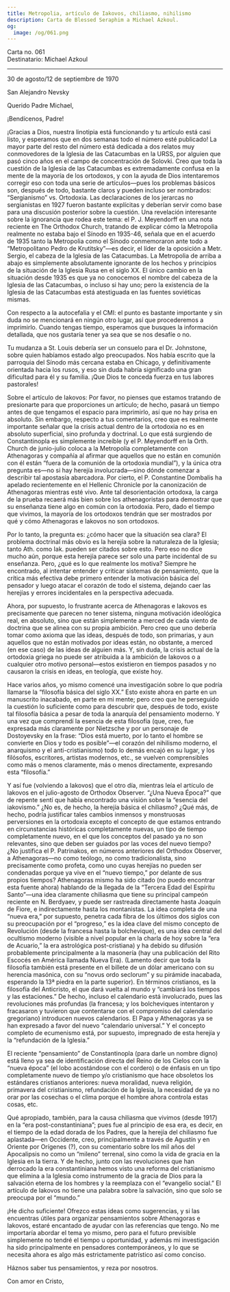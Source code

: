 ```yaml
---
title: Metropolia, artículo de Iakovos, chiliasmo, nihilismo
description: Carta de Blessed Seraphim a Michael Azkoul.
og:
  image: /og/061.png
---
```


<div style={{textAlign:'right', fontFamily:'monospace'}}>Carta no. 061</div>
<div style={{textAlign:'left', fontFamily:'monospace'}}>Destinatario: Michael Azkoul</div>

---

30 de agosto/12 de septiembre de 1970

San Alejandro Nevsky

Querido Padre Michael,

¡Bendícenos, Padre!

¡Gracias a Dios, nuestra linotipia está funcionando y tu artículo está casi listo, y esperamos que en dos semanas todo el número esté publicado! La mayor parte del resto del número está dedicada a dos relatos muy conmovedores de la Iglesia de las Catacumbas en la URSS, por alguien que pasó cinco años en el campo de concentración de Solovki. Creo que toda la cuestión de la Iglesia de las Catacumbas es extremadamente confusa en la mente de la mayoría de los ortodoxos, y con la ayuda de Dios intentaremos corregir eso con toda una serie de artículos—pues los problemas básicos son, después de todo, bastante claros y pueden incluso ser nombrados: “Sergianismo” vs. Ortodoxia. Las declaraciones de los jerarcas no sergianistas en 1927 fueron bastante explícitas y deberían servir como base para una discusión posterior sobre la cuestión. Una revelación interesante sobre la ignorancia que rodea este tema: el P. J. Meyendorff en una nota reciente en The Orthodox Church, tratando de explicar cómo la Metropolia realmente no estaba bajo el Sínodo en 1935-46, señala que en el acuerdo de 1935 tanto la Metropolia como el Sínodo conmemoraron ante todo a “Metropolitano Pedro de Krutitsky”—es decir, el líder de la oposición a Metr. Sergio, el cabeza de la Iglesia de las Catacumbas. La Metropolia de arriba a abajo es simplemente absolutamente ignorante de los hechos y principios de la situación de la Iglesia Rusa en el siglo XX. El único cambio en la situación desde 1935 es que ya no conocemos el nombre del cabeza de la Iglesia de las Catacumbas, o incluso si hay uno; pero la existencia de la Iglesia de las Catacumbas está atestiguada en las fuentes soviéticas mismas.

Con respecto a la autocefalia y el CMI: el punto es bastante importante y sin duda no se mencionará en ningún otro lugar, así que procederemos a imprimirlo. Cuando tengas tiempo, esperamos que busques la información detallada, que nos gustaría tener ya sea que se nos desafíe o no.

Tu mudanza a St. Louis debería ser un consuelo para el Dr. Johnstone, sobre quien habíamos estado algo preocupados. Nos había escrito que la parroquia del Sínodo más cercana estaba en Chicago, y definitivamente orientada hacia los rusos, y eso sin duda habría significado una gran dificultad para él y su familia. ¡Que Dios te conceda fuerza en tus labores pastorales!

Sobre el artículo de Iakovos: Por favor, no pienses que estamos tratando de presionarte para que proporciones un artículo; de hecho, pasará un tiempo antes de que tengamos el espacio para imprimirlo, así que no hay prisa en absoluto. Sin embargo, respecto a tus comentarios, creo que es realmente importante señalar que la crisis actual dentro de la ortodoxia no es en absoluto superficial, sino profunda y doctrinal. Lo que está surgiendo de Constantinopla es simplemente increíble (y el P. Meyendorff en la Orth. Church de junio-julio coloca a la Metropolia completamente con Athenagoras y compañía al afirmar que aquellos que no están en comunión con él están “fuera de la comunión de la ortodoxia mundial”), y la única otra pregunta es—no si hay herejía involucrada—sino dónde comenzar a describir tal apostasía abarcadora. Por cierto, el P. Constantine Dombalis ha apelado recientemente en el Hellenic Chronicle por la canonización de Athenagoras mientras esté vivo. Ante tal desorientación ortodoxa, la carga de la prueba recaerá más bien sobre los athenagoristas para demostrar que su enseñanza tiene algo en común con la ortodoxia. Pero, dado el tiempo que vivimos, la mayoría de los ortodoxos tendrán que ser mostrados por qué y cómo Athenagoras e Iakovos no son ortodoxos.

Por lo tanto, la pregunta es: ¿cómo hacer que la situación sea clara? El problema doctrinal más obvio es la herejía sobre la naturaleza de la Iglesia; tanto Ath. como Iak. pueden ser citados sobre esto. Pero eso no dice mucho aún, porque esta herejía parece ser solo una parte incidental de su enseñanza. Pero, ¿qué es lo que realmente los motiva? Siempre he encontrado, al intentar entender y criticar sistemas de pensamiento, que la crítica más efectiva debe primero entender la motivación básica del pensador y luego atacar el corazón de todo el sistema, dejando caer las herejías y errores incidentales en la perspectiva adecuada.

Ahora, por supuesto, lo frustrante acerca de Athenagoras e Iakovos es precisamente que parecen no tener sistema, ninguna motivación ideológica real, en absoluto, sino que están simplemente a merced de cada viento de doctrina que se alinea con su propia ambición. Pero creo que uno debería tomar como axioma que las ideas, después de todo, son primarias, y aun aquellos que no están motivados por ideas están, no obstante, a merced (en ese caso) de las ideas de alguien más. Y, sin duda, la crisis actual de la ortodoxia griega no puede ser atribuida a la ambición de Iakovos o a cualquier otro motivo personal—estos existieron en tiempos pasados y no causaron la crisis en ideas, en teología, que existe hoy.

Hace varios años, yo mismo comencé una investigación sobre lo que podría llamarse la “filosofía básica del siglo XX.” Esto existe ahora en parte en un manuscrito inacabado, en parte en mi mente; pero creo que he perseguido la cuestión lo suficiente como para descubrir que, después de todo, existe tal filosofía básica a pesar de toda la anarquía del pensamiento moderno. Y una vez que comprendí la esencia de esta filosofía (que, creo, fue expresada más claramente por Nietzsche y por un personaje de Dostoyevsky en la frase: “Dios está muerto, por lo tanto el hombre se convierte en Dios y todo es posible”—el corazón del nihilismo moderno, el anarquismo y el anti-cristianismo) todo lo demás encajó en su lugar, y los filósofos, escritores, artistas modernos, etc., se vuelven comprensibles como más o menos claramente, más o menos directamente, expresando esta “filosofía.”

Y así fue (volviendo a Iakovos) que el otro día, mientras leía el artículo de Iakovos en el julio-agosto de Orthodox Observer. “¿Una Nueva Época?” que de repente sentí que había encontrado una visión sobre la “esencia del iakovismo.” ¿No es, de hecho, la herejía básica el chiliasmo? ¿Qué más, de hecho, podría justificar tales cambios inmensos y monstruosas perversiones en la ortodoxia excepto el concepto de que estamos entrando en circunstancias históricas completamente nuevas, un tipo de tiempo completamente nuevo, en el que los conceptos del pasado ya no son relevantes, sino que deben ser guiados por las voces del nuevo tiempo? ¿No justifica el P. Patrinakos, en números anteriores del Orthodox Observer, a Athenagoras—no como teólogo, no como tradicionalista, sino precisamente como profeta, como uno cuyas herejías no pueden ser condenadas porque ya vive en el “nuevo tiempo,” por delante de sus propios tiempos? Athenagoras mismo ha sido citado (no puedo encontrar esta fuente ahora) hablando de la llegada de la “Tercera Edad del Espíritu Santo”—una idea claramente chiliasma que tiene su principal campeón reciente en N. Berdyaev, y puede ser rastreada directamente hasta Joaquín de Fiore, e indirectamente hasta los montanistas. La idea completa de una “nueva era,” por supuesto, penetra cada fibra de los últimos dos siglos con su preocupación por el “progreso,” es la idea clave del mismo concepto de Revolución (desde la francesa hasta la bolchevique), es una idea central del ocultismo moderno (visible a nivel popular en la charla de hoy sobre la “era de Acuario,” la era astrológica post-cristiana) y ha debido su difusión probablemente principalmente a la masonería (hay una publicación del Rito Escocés en América llamada Nueva Era). (Lamento decir que toda la filosofía también está presente en el billete de un dólar americano con su herencia masónica, con su “novus ordo seclorum” y su pirámide inacabada, esperando la 13ª piedra en la parte superior). En términos cristianos, es la filosofía del Anticristo, el que dará vuelta al mundo y “cambiará los tiempos y las estaciones.” De hecho, incluso el calendario está involucrado, pues las revoluciones más profundas (la francesa; y los bolcheviques intentaron y fracasaron y tuvieron que contentarse con el compromiso del calendario gregoriano) introducen nuevos calendarios. El Papa y Athenagoras ya se han expresado a favor del nuevo “calendario universal.” Y el concepto completo de ecumenismo está, por supuesto, impregnado de esta herejía y la “refundación de la Iglesia.”

El reciente “pensamiento” de Constantinopla (para darle un nombre digno) está lleno ya sea de identificación directa del Reino de los Cielos con la “nueva época” (el lobo acostándose con el cordero) o de énfasis en un tipo completamente nuevo de tiempo y/o cristianismo que hace obsoletos los estándares cristianos anteriores: nueva moralidad, nueva religión, primavera del cristianismo, refundación de la Iglesia, la necesidad de ya no orar por las cosechas o el clima porque el hombre ahora controla estas cosas, etc.

Qué apropiado, también, para la causa chiliasma que vivimos (desde 1917) en la “era post-constantiniana”; pues fue al principio de esa era, es decir, en el tiempo de la edad dorada de los Padres, que la herejía del chiliasmo fue aplastada—en Occidente, creo, principalmente a través de Agustín y en Oriente por Orígenes (?), con su comentario sobre los mil años del Apocalipsis no como un “mileno” terrenal, sino como la vida de gracia en la Iglesia en la tierra. Y de hecho, junto con las revoluciones que han derrocado la era constantiniana hemos visto una reforma del cristianismo que elimina a la Iglesia como instrumento de la gracia de Dios para la salvación eterna de los hombres y la reemplaza con el “evangelio social.” El artículo de Iakovos no tiene una palabra sobre la salvación, sino que solo se preocupa por el “mundo.”

¡He dicho suficiente! Ofrezco estas ideas como sugerencias, y si las encuentras útiles para organizar pensamientos sobre Athenagoras e Iakovos, estaré encantado de ayudar con las referencias que tengo. No me importaría abordar el tema yo mismo, pero para el futuro previsible simplemente no tendré el tiempo u oportunidad, y además mi investigación ha sido principalmente en pensadores contemporáneos, y lo que se necesita ahora es algo más estrictamente patrístico así como conciso.

Háznos saber tus pensamientos, y reza por nosotros.

Con amor en Cristo,